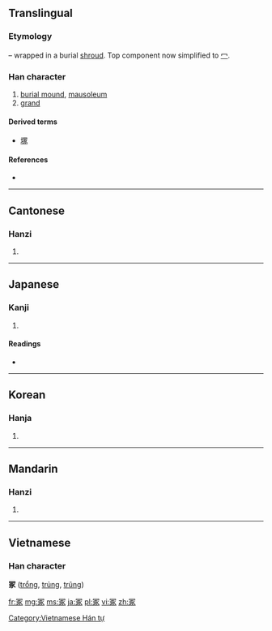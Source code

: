 {{also|塚|家|冡}}
==Translingual==
===Etymology===
{{Han compound|勹|t1=wrap|豖|ls=psc|c1=s|c2=p}} – wrapped in a burial [[shroud]]. Top component now simplified to [[冖]].

===Han character===
{{Han char|rn=14|rad=冖|as=08|sn=10|four=3723<sub>2</sub>|canj=月一尸人 (BMSO), X月一尸人 (XBMSO)}}

# [[burial mound]], [[mausoleum]]
# [[grand]]

====Derived terms====
* [[塚]]

====References====
* {{Han ref|kx=0130.250|dkj=01585|dj=0293.050|hdz=10304.090|uh=51A2|ud=20898|bh=ADE0|bd=44512}}

----

==Cantonese==

===Hanzi===
{{yue-hanzi|jyut=|y=chung2}}

# {{defn|Cantonese|sort=冖08}}

----

==Japanese==

===Kanji===
{{ja-kanji|grade=|rs=冖08}}

# {{defn|Japanese|sort=冖08}}

====Readings====
* {{ja-readings|on=[[ちょう]] (chō), [[ちゅ]] (chu)|kun=[[つか]] (tsuka), [[おか]] (oka), [[やしろ]] (yashiro)}}

----

==Korean==

===Hanja===
{{ko-hanja|hangeul=총|rv=chong|mr=ch'ong}}

# {{defn|Korean|sort=冖08}}

----

==Mandarin==

===Hanzi===
{{cmn-hanzi|pin=[[zhǒng]] ([[zhong3]])|wg=chung<sup>3</sup>}}
#{{defn|Mandarin|sort=冖08}}

----

==Vietnamese==
===Han character===
'''冢''' ([[trổng]], [[trủng]], [[trũng]])

[[Category:Vietnamese Hán tự]]

[[fr:冢]]
[[mg:冢]]
[[ms:冢]]
[[ja:冢]]
[[pl:冢]]
[[vi:冢]]
[[zh:冢]]
